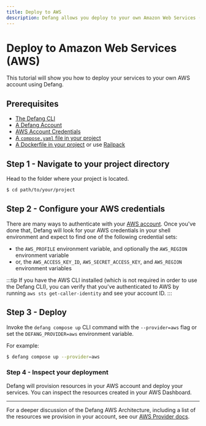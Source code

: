 ```yaml
---
title: Deploy to AWS
description: Defang allows you deploy to your own Amazon Web Services (AWS) account.
---
```


# Deploy to Amazon Web Services (AWS)

This tutorial will show you how to deploy your services to your own AWS account using Defang.

## Prerequisites

- [The Defang CLI](/docs/getting-started#install-the-defang-cli)
- [A Defang Account](/docs/concepts/authentication)
- [AWS Account Credentials](https://docs.aws.amazon.com/cli/latest/userguide/cli-chap-authentication.html)
- [A `compose.yaml` file in your project](https://docs.docker.com/compose/gettingstarted/)
- [A Dockerfile in your project](https://docs.docker.com/get-started/docker-concepts/building-images/writing-a-dockerfile/) or use [Railpack](../concepts/railpack.md)

## Step 1 - Navigate to your project directory

Head to the folder where your project is located.

```bash
$ cd path/to/your/project
```

## Step 2 - Configure your AWS credentials

There are many ways to authenticate with your [AWS account](https://docs.aws.amazon.com/cli/latest/userguide/cli-chap-authentication.html).
Once you've done that, Defang will look for your AWS credentials in your shell environment and expect to find one of the following credential sets:

- the `AWS_PROFILE` environment variable, and optionally the `AWS_REGION` environment variable
- or, the `AWS_ACCESS_KEY_ID`, `AWS_SECRET_ACCESS_KEY`, and `AWS_REGION` environment variables

:::tip
If you have the AWS CLI installed (which is not required in order to use the Defang CLI), you can verify that you've authenticated to AWS by running `aws sts get-caller-identity` and see your account ID.
:::

## Step 3 - Deploy

Invoke the `defang compose up` CLI command with the `--provider=aws` flag or set the `DEFANG_PROVIDER=aws` environment variable.

For example:

```bash
$ defang compose up --provider=aws
```

### Step 4 - Inspect your deployment

Defang will provision resources in your AWS account and deploy your services. You can inspect the resources created in your AWS Dashboard.

---

For a deeper discussion of the Defang AWS Architecture, including a list of the resources we provision in your account, see our [AWS Provider docs](/docs/providers/aws).
